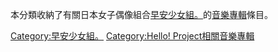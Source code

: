 本分類收納了有關日本女子偶像組合[[早安少女組。|早安少女組。]]的[[音樂專輯|音樂專輯]]條目。

[[Category:早安少女組。|Category:早安少女組。]]
[[Category:Hello!_Project相關音樂專輯|Category:Hello! Project相關音樂專輯]]